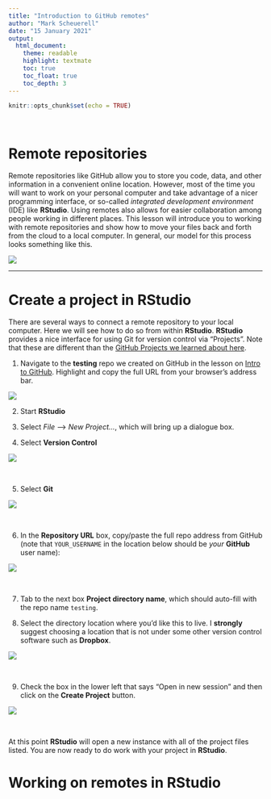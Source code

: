 ```yaml
---
title: "Introduction to GitHub remotes"
author: "Mark Scheuerell"
date: "15 January 2021"
output:
  html_document:
    theme: readable
    highlight: textmate
    toc: true
    toc_float: true
    toc_depth: 3
---
```


```r
knitr::opts_chunk$set(echo = TRUE)
```

<br>

# Remote repositories

Remote repositories like GitHub allow you to store you code, data, and other information in a convenient online location. However, most of the time you will want to work on your personal computer and take advantage of a nicer programming interface, or so-called *integrated development environment* (IDE) like **RStudio**. Using remotes also allows for easier collaboration among people working in different places. This lesson will introduce you to working with remote repositories and show how to move your files back and forth from the cloud to a local computer. In general, our model for this process looks something like this.

![](images/github_model.png)

***

# Create a project in **RStudio**

There are several ways to connect a remote repository to your local computer. Here we will see how to do so from within **RStudio**. **RStudio** provides a nice interface for using Git for version control via "Projects". Note that these are different than the [GitHub Projects we learned about here](https://fish497.github.io/website/lectures/week_02/lec_04_intro_github.html#Projects).

1. Navigate to the **testing** repo we created on GitHub in the lesson on [Intro to GitHub](https://fish497.github.io/website/lectures/week_02/lec_04_intro_github.html). Highlight and copy the full URL from your browser's address bar.

![](images/gh_copy_address.png)

2. Start **RStudio**

3. Select *File* --> *New Project...*, which will bring up a dialogue box.

4. Select **Version Control**

![](images/rstudio_create_project.png)

<br>

5. Select **Git**

![](images/rstudio_create_project_kind.png)

<br>

6. In the **Repository URL** box, copy/paste the full repo address from GitHub (note that `YOUR_USERNAME` in the location below should be *your* **GitHub** user name):

![](images/rstudio_create_project_url.png)

<br>

7. Tab to the next box **Project directory name**, which should auto-fill with the repo name `testing`.

8. Select the directory location where you'd like this to live. I **strongly** suggest choosing a location that is not under some other version control software such as **Dropbox**.

![](images/rstudio_create_project_dir.png)

<br>

9. Check the box in the lower left that says "Open in new session" and then click on the **Create Project** button.

![](images/rstudio_create_project_new.png)

<br>

At this point **RStudio** will open a new instance with all of the project files listed. You are now ready to do work with your project in **RStudio**.

# Working on remotes in RStudio


